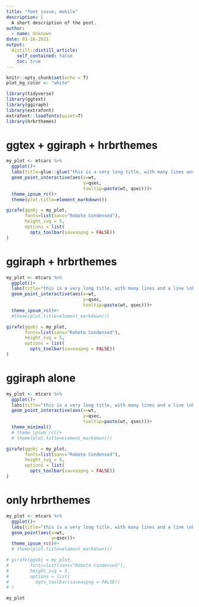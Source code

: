 ```yaml
---
title: "font issue; mobile"
description: |
  A short description of the post.
author:
  - name: Unknown
date: 03-16-2021
output:
  distill::distill_article:
    self_contained: false
    toc: true
---
```



```r
knitr::opts_chunk$set(echo = T)
plot_bg_color <- "white"

```


```r
library(tidyverse)
library(ggtext)
library(ggiraph)
library(extrafont)
extrafont::loadfonts(quiet=T)
library(hrbrthemes)


```

# ggtex + ggiraph + hrbrthemes

```r
my_plot <- mtcars %>% 
  ggplot()+
  labs(title=glue::glue("this is a very long title, with many lines and a line <br>break etc etc etc, this <br>word is in <span style='color:red;'>red</span> or something else etc etc"))+
  geom_point_interactive(aes(x=wt,
                             y=qsec,
                             tooltip=paste(wt, qsec)))+
  theme_ipsum_rc()+
  theme(plot.title=element_markdown())

girafe(ggobj = my_plot,
       fonts=list(sans="Roboto Condensed"),
       height_svg = 5,
       options = list(
         opts_toolbar(saveaspng = FALSE))
)

```

# ggiraph + hrbrthemes

```r
my_plot <- mtcars %>% 
  ggplot()+
  labs(title="this is a very long title, with many lines and a line \nbreak etc etc etc, this word is in  somethingelse etc etc")+
  geom_point_interactive(aes(x=wt,
                             y=qsec,
                             tooltip=paste(wt, qsec)))+
  theme_ipsum_rc()#+
  #theme(plot.title=element_markdown())

girafe(ggobj = my_plot,
       fonts=list(sans="Roboto Condensed"),
       height_svg = 5,
       options = list(
         opts_toolbar(saveaspng = FALSE))
)
```

# ggiraph alone

```r
my_plot <- mtcars %>% 
  ggplot()+
  labs(title="this is a very long title, with many lines and a line \nbreak etc etc etc, this word is in  somethingelse etc etc")+
  geom_point_interactive(aes(x=wt,
                             y=qsec,
                             tooltip=paste(wt, qsec)))+
  theme_minimal()
  # theme_ipsum_rc()+
  # theme(plot.title=element_markdown())

girafe(ggobj = my_plot,
       fonts=list(sans="Roboto Condensed"),
       height_svg = 5,
       options = list(
         opts_toolbar(saveaspng = FALSE))
)
```

# only hrbrthemes

```r
my_plot <- mtcars %>% 
  ggplot()+
  labs(title="this is a very long title, with many lines and a line \nbreak etc etc etc, this word is in  somethingelse etc etc")+
  geom_point(aes(x=wt,
                 y=qsec))+
  theme_ipsum_rc()#+
  # theme(plot.title=element_markdown())

# girafe(ggobj = my_plot,
#        fonts=list(sans="Roboto Condensed"),
#        height_svg = 5,
#        options = list(
#          opts_toolbar(saveaspng = FALSE))
# )

my_plot
```

